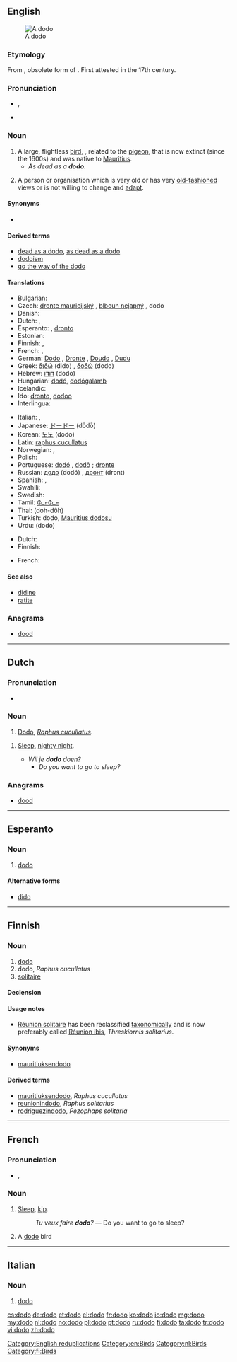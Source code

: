 {{also|Dodo|dodô|dodó}}
==English==
{{wikipedia}}
[[Image:ExtinctDodoBird.jpeg|thumb|A dodo]]

===Etymology===
From {{etyl|pt|en}} {{term|doudo|lang=pt}}, obsolete form of {{term|doido|lang=pt||fool, simpleton, silly, stupid}}. First attested in the 17th century.

===Pronunciation===
* {{a|UK}} {{IPA|/ˈdəʊˌdəʊ/}}, {{X-SAMPA|/"d@U%d@U/}}
* {{a|US}} {{IPA|/ˈdoʊˌdoʊ/}}

===Noun===
{{en-noun|pl=dodoes|pl2=dodos}}

# A large, flightless [[bird]], {{taxlink|Raphus cucullatus|species}}, related to the [[pigeon]], that is now extinct (since the 1600s) and was native to [[Mauritius]].
#* ''As dead as a '''dodo'''''.
# {{context|figuratively|lang=en}} A person or organisation which is very old or has very [[old-fashioned]] views or is not willing to change and [[adapt]].

====Synonyms====
* {{sense|bird}} {{taxlink|Didus ineptus|species}}

====Derived terms====
* [[dead as a dodo]], [[as dead as a dodo]]
* [[dodoism]]
* [[go the way of the dodo]]

====Translations====
{{trans-top|Raphus cucullatus}}
* Bulgarian: {{t+|bg|додо|m}}
* Czech: [[dronte mauricijský]] {{m}}, [[blboun nejapný]] {{m}}, dodo {{m}}
* Danish: {{t-|da|dronte|c}}
* Dutch: {{t+|nl|dodo|m}}, {{t-|nl|walghvogel}}
* Esperanto: {{t-|eo|dodo}}, [[dronto]]
* Estonian: {{t+|et|dront}}
* Finnish: {{t+|fi|drontti}}, {{t+|fi|dodo}}
* French: {{t+|fr|dodo|m}}, {{t+|fr|dronte|m}}
* German: [[Dodo]] {{m}}, [[Dronte]] {{m}}, [[Doudo]] {{m}}, [[Dudu]] {{m}}
* Greek: [[διδώ]] (dido) {{f}}, [[δοδώ]] (dodo) {{f}}
* Hebrew: [[דודו]] (dodo) {{m}}
* Hungarian: [[dodó]], [[dodógalamb]]
* Icelandic: {{t+|is|dúdúfugl|m}}
* Ido: [[dronto]], [[dodoo]]
* Interlingua: {{t-|ia|dodo}}
{{trans-mid}}
* Italian: {{t-|it|dodo|m}}, {{t-|it|dronte|m}}
* Japanese: [[ドードー]] (dōdō)
* Korean: [[도도]] (dodo)
* Latin: [[raphus cucullatus]]
* Norwegian: {{t+|no|dodo|m}} {{qualifier|Bokmål}}, {{t-|no|dronte|m}} {{qualifier|Nynorsk}}
* Polish: {{t+|pl|dodo|m}}
* Portuguese: [[dodó]] {{m}} {{qualifier|Portugal}}, [[dodô]] {{m}} {{qualifier|Brazil}}; [[dronte]] {{m}}
* Russian: [[додо]] (dodó) {{m}}, [[дронт]] (dront) {{m}}
* Spanish: {{t-|es|dodo|m}}, {{t-|es|dronte|m}}
* Swahili: {{t-|sw|doda}}
* Swedish: {{t-|sv|dront|c}}
* Tamil: [[டோடோ]]
* Thai: {{Thai|[[โดโด้]]}} (doh-dôh)
* Turkish: dodo, [[Mauritius dodosu]]
* Urdu: {{ur-Arab|[[ڈو ڈو]]}} (dodo) {{m}}
{{trans-bottom}}

{{trans-top|old-fashioned person or institution}}
* Dutch: {{t+|nl|dodo|m}}
* Finnish: {{t+|fi|fossiili}}
{{trans-mid}}
* French: {{t+|fr|fossile|m}}
{{trans-bottom}}

====See also====
* [[didine]]
* [[ratite]]

===Anagrams===
* [[dood#English|dood]]

[[Category:English reduplications]]
[[Category:en:Birds]]

----

==Dutch==

===Pronunciation===
* {{IPA|/ˈdoːdoː/|lang=nl}}

===Noun===
{{nl-noun|m|dodo's|dodootje}}

# [[#English|Dodo]], ''[[Raphus cucullatus]]''.

{{nl-noun|m|-|-}}
# {{context|Flemish|child language|lang=nl}} [[sleep|Sleep]], [[nighty night]].
#* ''Wil je '''dodo''' doen?''
#** ''Do you want to go to sleep?''

===Anagrams===
* [[dood#Dutch|dood]]

[[Category:nl:Birds]]

----

==Esperanto==

===Noun===
{{eo-noun}}

# [[dodo#English|dodo]]

====Alternative forms====
* [[dido#Esperanto|dido]]

----

==Finnish==

===Noun===
{{fi-noun}}

# [[#English|dodo]] {{gloss|bird of the extinct family Raphidae}}
# dodo, ''Raphus cucullatus'' {{gloss|type species of the family}}
# [[solitaire]] {{gloss|two extinct birds of Raphidae family, more specifically [[Réunion soilitaire]], ''Raphus solitarius'' and [[Rodriques solitaire]], ''Pezophaps solitaria''}}

====Declension====
{{fi-decl-valo|dod}}

====Usage notes====
* [[Réunion solitaire]] has been reclassified [[taxonomically]] and is now preferably called [[Réunion ibis]], ''Threskiornis solitarius''.

====Synonyms====
* {{sense|Raphus cucullatus}} [[mauritiuksendodo]]

====Derived terms====
* [[mauritiuksendodo]], ''Raphus cucullatus'' {{qualifier|dodo}}
* [[reunionindodo]], ''Raphus solitarius'' {{qualifier|[[Réunion solitaire]]}}
* [[rodriguezindodo]], ''Pezophaps solitaria'' {{qualifier|[[Rodrigues solitaire]]}}

[[Category:fi:Birds]]

----

==French==

===Pronunciation===
* {{IPA|/do.do/|lang=fr}}, {{X-SAMPA|/do.do/|lang=fr}}

===Noun===
{{fr-noun|m}}

# {{context|child language|lang=fr}} [[sleep|Sleep]], [[kip]].
#: ''Tu veux faire '''dodo'''?'' — Do you want to go to sleep?
# A [[dodo#English|dodo]] bird

----

==Italian==

===Noun===
{{it-noun|dod|m|o|i}}

# [[#English|dodo]]

[[cs:dodo]]
[[de:dodo]]
[[et:dodo]]
[[el:dodo]]
[[fr:dodo]]
[[ko:dodo]]
[[io:dodo]]
[[mg:dodo]]
[[my:dodo]]
[[nl:dodo]]
[[no:dodo]]
[[pl:dodo]]
[[pt:dodo]]
[[ru:dodo]]
[[fi:dodo]]
[[ta:dodo]]
[[tr:dodo]]
[[vi:dodo]]
[[zh:dodo]]